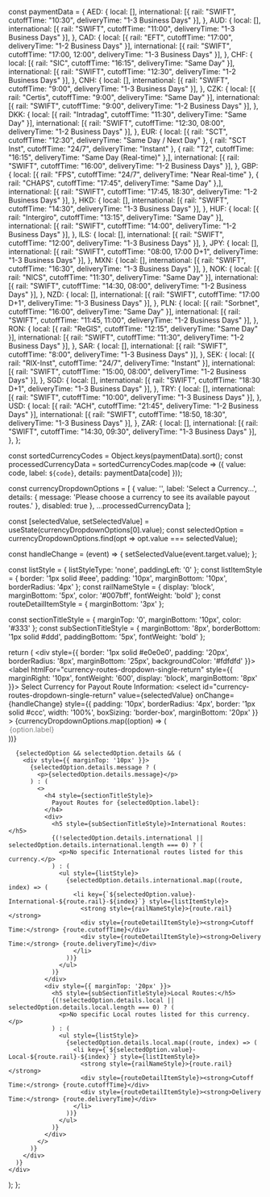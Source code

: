   const paymentData = {
    AED: { local: [], international: [{ rail: "SWIFT", cutoffTime: "10:30", deliveryTime: "1-3 Business Days" }], },
    AUD: { local: [], international: [{ rail: "SWIFT", cutoffTime: "11:00", deliveryTime: "1-3 Business Days" }], },
    CAD: { local: [{ rail: "EFT", cutoffTime: "17:00", deliveryTime: "1-2 Business Days" }], international: [{ rail: "SWIFT", cutoffTime: "17:00, 12:00", deliveryTime: "1-3 Business Days" }], },
    CHF: { local: [{ rail: "SIC", cutoffTime: "16:15", deliveryTime: "Same Day" }], international: [{ rail: "SWIFT", cutoffTime: "12:30", deliveryTime: "1-2 Business Days" }], },
    CNH: { local: [], international: [{ rail: "SWIFT", cutoffTime: "9:00", deliveryTime: "1-3 Business Days" }], },
    CZK: { local: [{ rail: "Certis", cutoffTime: "9:00", deliveryTime: "Same Day" }], international: [{ rail: "SWIFT", cutoffTime: "9:00", deliveryTime: "1-2 Business Days" }], },
    DKK: { local: [{ rail: "Intradag", cutoffTime: "11:30", deliveryTime: "Same Day" }], international: [{ rail: "SWIFT", cutoffTime: "12:30, 08:00", deliveryTime: "1-2 Business Days" }], },
    EUR: { local: [{ rail: "SCT", cutoffTime: "12:30", deliveryTime: "Same Day / Next Day" }, { rail: "SCT Inst", cutoffTime: "24/7", deliveryTime: "Instant" }, { rail: "T2", cutoffTime: "16:15", deliveryTime: "Same Day (Real-time)" },], international: [{ rail: "SWIFT", cutoffTime: "16:00", deliveryTime: "1-2 Business Days" }], },
    GBP: { local: [{ rail: "FPS", cutoffTime: "24/7", deliveryTime: "Near Real-time" }, { rail: "CHAPS", cutoffTime: "17:45", deliveryTime: "Same Day" },], international: [{ rail: "SWIFT", cutoffTime: "17:45, 18:30", deliveryTime: "1-2 Business Days" }], },
    HKD: { local: [], international: [{ rail: "SWIFT", cutoffTime: "14:30", deliveryTime: "1-3 Business Days" }], },
    HUF: { local: [{ rail: "Intergiro", cutoffTime: "13:15", deliveryTime: "Same Day" }], international: [{ rail: "SWIFT", cutoffTime: "14:00", deliveryTime: "1-2 Business Days" }], },
    ILS: { local: [], international: [{ rail: "SWIFT", cutoffTime: "12:00", deliveryTime: "1-3 Business Days" }], },
    JPY: { local: [], international: [{ rail: "SWIFT", cutoffTime: "08:00, 17:00 D+1", deliveryTime: "1-3 Business Days" }], },
    MXN: { local: [], international: [{ rail: "SWIFT", cutoffTime: "16:30", deliveryTime: "1-3 Business Days" }], },
    NOK: { local: [{ rail: "NICS", cutoffTime: "11:30", deliveryTime: "Same Day" }], international: [{ rail: "SWIFT", cutoffTime: "14:30, 08:00", deliveryTime: "1-2 Business Days" }], },
    NZD: { local: [], international: [{ rail: "SWIFT", cutoffTime: "17:00 D+1", deliveryTime: "1-3 Business Days" }], },
    PLN: { local: [{ rail: "Sorbnet", cutoffTime: "16:00", deliveryTime: "Same Day" }], international: [{ rail: "SWIFT", cutoffTime: "11:45, 11:00", deliveryTime: "1-2 Business Days" }], },
    RON: { local: [{ rail: "ReGIS", cutoffTime: "12:15", deliveryTime: "Same Day" }], international: [{ rail: "SWIFT", cutoffTime: "11:30", deliveryTime: "1-2 Business Days" }], },
    SAR: { local: [], international: [{ rail: "SWIFT", cutoffTime: "8:00", deliveryTime: "1-3 Business Days" }], },
    SEK: { local: [{ rail: "RIX-Inst", cutoffTime: "24/7", deliveryTime: "Instant" }], international: [{ rail: "SWIFT", cutoffTime: "15:00, 08:00", deliveryTime: "1-2 Business Days" }], },
    SGD: { local: [], international: [{ rail: "SWIFT", cutoffTime: "18:30 D+1", deliveryTime: "1-3 Business Days" }], },
    TRY: { local: [], international: [{ rail: "SWIFT", cutoffTime: "10:00", deliveryTime: "1-3 Business Days" }], },
    USD: { local: [{ rail: "ACH", cutoffTime: "21:45", deliveryTime: "1-2 Business Days" }], international: [{ rail: "SWIFT", cutoffTime: "18:50, 18:30", deliveryTime: "1-3 Business Days" }], },
    ZAR: { local: [], international: [{ rail: "SWIFT", cutoffTime: "14:30, 09:30", deliveryTime: "1-3 Business Days" }], },
  };

  const sortedCurrencyCodes = Object.keys(paymentData).sort();
  const processedCurrencyData = sortedCurrencyCodes.map(code => ({
    value: code,
    label: `${code}`,
    details: paymentData[code]
  }));

  const currencyDropdownOptions = [
    {
      value: '',
      label: 'Select a Currency...',
      details: { message: 'Please choose a currency to see its available payout routes.' },
      disabled: true
    },
    ...processedCurrencyData
  ];

  const [selectedValue, setSelectedValue] = useState(currencyDropdownOptions[0].value);
  const selectedOption = currencyDropdownOptions.find(opt => opt.value === selectedValue);

  const handleChange = (event) => {
    setSelectedValue(event.target.value);
  };

  const listStyle = { listStyleType: 'none', paddingLeft: '0' };
  const listItemStyle = { border: '1px solid #eee', padding: '10px', marginBottom: '10px', borderRadius: '4px' };
  const railNameStyle = { display: 'block', marginBottom: '5px', color: '#007bff', fontWeight: 'bold' };
  const routeDetailItemStyle = { marginBottom: '3px' };

  const sectionTitleStyle = { marginTop: '0', marginBottom: '10px', color: '#333' };
  const subSectionTitleStyle = { marginBottom: '8px', borderBottom: '1px solid #ddd', paddingBottom: '5px', fontWeight: 'bold' };


  return (
    <div style={{ border: '1px solid #e0e0e0', padding: '20px', borderRadius: '8px', marginBottom: '25px', backgroundColor: '#fdfdfd' }}>
      <label htmlFor="currency-routes-dropdown-single-return" style={{ marginRight: '10px', fontWeight: '600', display: 'block', marginBottom: '8px' }}>
        Select Currency for Payout Route Information:
      </label>
      <select
        id="currency-routes-dropdown-single-return"
        value={selectedValue}
        onChange={handleChange}
        style={{ padding: '10px', borderRadius: '4px', border: '1px solid #ccc', width: '100%', boxSizing: 'border-box', marginBottom: '20px' }}
      >
        {currencyDropdownOptions.map((option) => (
          <option key={option.value} value={option.value} disabled={option.disabled}>
            {option.label}
          </option>
        ))}
      </select>

      {selectedOption && selectedOption.details && (
        <div style={{ marginTop: '10px' }}>
          {selectedOption.details.message ? (
            <p>{selectedOption.details.message}</p>
          ) : (
            <>
              <h4 style={sectionTitleStyle}>
                Payout Routes for {selectedOption.label}:
              </h4>
              <div>
                <h5 style={subSectionTitleStyle}>International Routes:</h5>
                {(!selectedOption.details.international || selectedOption.details.international.length === 0) ? (
                  <p>No specific International routes listed for this currency.</p>
                ) : (
                  <ul style={listStyle}>
                    {selectedOption.details.international.map((route, index) => (
                      <li key={`${selectedOption.value}-International-${route.rail}-${index}`} style={listItemStyle}>
                        <strong style={railNameStyle}>{route.rail}</strong>
                        <div style={routeDetailItemStyle}><strong>Cutoff Time:</strong> {route.cutoffTime}</div>
                        <div style={routeDetailItemStyle}><strong>Delivery Time:</strong> {route.deliveryTime}</div>
                      </li>
                    ))}
                  </ul>
                )}
              </div>
              <div style={{ marginTop: '20px' }}>
                <h5 style={subSectionTitleStyle}>Local Routes:</h5>
                {(!selectedOption.details.local || selectedOption.details.local.length === 0) ? (
                  <p>No specific Local routes listed for this currency.</p>
                ) : (
                  <ul style={listStyle}>
                    {selectedOption.details.local.map((route, index) => (
                      <li key={`${selectedOption.value}-Local-${route.rail}-${index}`} style={listItemStyle}>
                        <strong style={railNameStyle}>{route.rail}</strong>
                        <div style={routeDetailItemStyle}><strong>Cutoff Time:</strong> {route.cutoffTime}</div>
                        <div style={routeDetailItemStyle}><strong>Delivery Time:</strong> {route.deliveryTime}</div>
                      </li>
                    ))}
                  </ul>
                )}
              </div>
            </>
          )}
        </div>
      )}
    </div>
  );
};